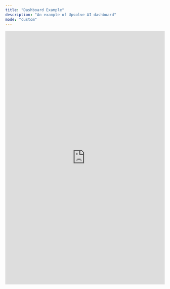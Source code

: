 ```yaml
---
title: "Dashboard Example"
description: "An example of Upsolve AI dashboard"
mode: "custom"
---
```


  <iframe
    id="moneyBankDemoDashboard"
    title="Demo Dashboard"
    width="100%"
    height="800"
    src="https://hub.upsolve.ai/share/dashboard/9dac8ad3-4bbf-4012-9746-9bf090cfff29?theme=light"
    frameborder="0">
  </iframe>